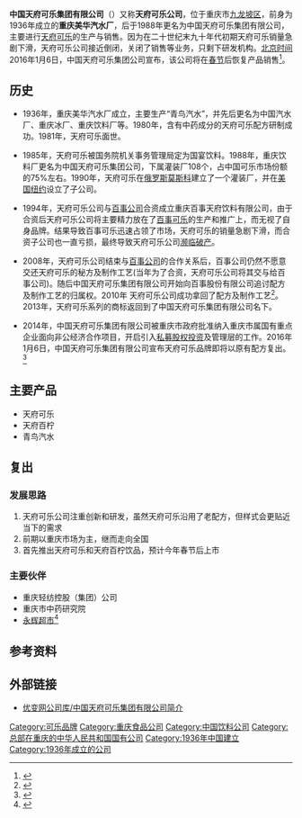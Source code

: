 {{Infobox company
| name                = 中国天府可乐集团有限公司
| name_en             = 
| logo                = 
| logo_size           = 
| logo_caption        = 
| image               = 
| image_size          =
| image_caption       =
| type                = [[国有企业|国有企业]]
| native_name         = 
| native_name_lang    = <!-- 公司名称原文语言的ISO 639-1代码。例如填写“ja”表示日语。 -->
| other_name          = 天府可乐公司
| traded_as           = 
| com_code            =
| ROC_UBN             = 
| fate                = 
| predecessor         = 重庆美华汽水厂
| successor           = 
| foundation          = <!-- {{Start date|YYYY|MM|DD}}-->
| defunct             = <!-- {{End date|YYYY|MM|DD}} -->
| location            = {{PRC}}[[重庆市|重庆市]][[九龍坡區|九龍坡區]]
| locations           =  
| area_served         = 
| founder             = 李培全
| chairman            =
| vice_chairman       = 
| president           =
| MD                  = 
| GM                  = 钱黄
| CEO                 = 
| COO                 = 
| CFO                 = 
| CMO                 = 
| CD                  = 
| key_people          = 
| industry            = 
| products            = 
| services            = 
| revenue             = 
| operating_income    = 
| net_income          = 
| aum                 = <!-- 仅适用于金融服务类公司。 -->
| assets              = 
| equity              = 
| owner               = 
| num_employees       = 
| parent              = 
| divisions           = 重庆轻纺控股（集团）公司
| subsid              = 
| homepage            = <!-- {{Official|example.com}} -->
| zip_code            = 
| telephone_no        = 
| slogan              = 
| capital             = 
| market_value        = 
| P/E_ratio           = 
| earnings_per_share  = 
| net_asset_value     = 
| accounting_period   = 
| major_shareholder   = 
| footnotes           = 
}}
'''中国天府可乐集团有限公司'''（{{Lang-en|Tianfu Cola}}）又称'''天府可乐公司'''，位于重庆市[[九龙坡区|九龙坡区]]，前身为1936年成立的'''重庆美华汽水厂'''，后于1988年更名为中国天府可乐集团有限公司，主要进行[[天府可乐|天府可乐]]的生产与销售。因为在二十世纪末九十年代初期天府可乐销量急剧下滑，天府可乐公司接近倒闭，关闭了销售等业务，只剩下研发机构。[[北京时间|北京时间]]2016年1月6日，中国天府可乐集团公司宣布，该公司将在[[春节|春节]]后恢复产品销售<ref>{{cite web |url=http://www.cq.xinhuanet.com/2016-01/08/c_1117710739.htm |title=天府可乐宣布复出，预计春节后销售产品 |date=2016-01-08 |access-date=2016-01-08 |publisher=新华网重庆频道 |archive-url=https://web.archive.org/web/20160304200133/http://www.cq.xinhuanet.com/2016-01/08/c_1117710739.htm |archive-date=2016-03-04 |dead-url=yes }}</ref>。

== 历史 ==
*1936年，重庆美华汽水厂成立，主要生产“青鸟汽水”，并先后更名为中国汽水厂、重庆冰厂、重庆饮料厂等。1980年，含有中药成分的天府可乐配方研制成功。1981年，天府可乐面世。

*1985年，天府可乐被国务院机关事务管理局定为国宴饮料。1988年，重庆饮料厂更名为中国天府可乐集团公司，下属灌装厂108个，占中国可乐市场份额的75%左右。1990年，天府可乐在[[俄罗斯|俄罗斯]][[莫斯科|莫斯科]]建立了一个灌装厂，并在[[美国|美国]][[纽约|纽约]]设立了子公司。

*1994年，天府可乐公司与[[百事公司|百事公司]]合资成立重庆百事天府饮料有限公司，由于合资后天府可乐公司将主要精力放在了[[百事可乐|百事可乐]]的生产和推广上，而无视了自身品牌。结果导致百事可乐迅速占领了市场，天府可乐的销量急剧下滑，而合资子公司也一直亏损，最终导致天府可乐公司[[濒临破产|濒临破产]]。

*2008年，天府可乐公司结束与[[百事公司|百事公司]]的合作关系后，百事公司仍然不愿意交还天府可乐的秘方及制作工艺(当年为了合资，天府可乐公司将其交与给百事公司)。随后中国天府可乐集团有限公司开始向百事股份有限公司追讨配方及制作工艺的归属权。2010年 天府可乐公司成功拿回了配方及制作工艺<ref>{{cite web |url=http://china.newssc.org/system/2010/12/08/012994100.shtml |title=百事侵犯国产可乐商业机密16年，被判赔百万元 |date=2010-12-08 |access-date=2016-01-08 |publisher=四川新闻网国内频道 |archive-url=https://web.archive.org/web/20110320200047/http://china.newssc.org/system/2010/12/08/012994100.shtml |archive-date=2011-03-20 |dead-url=yes }}</ref>。2013年，天府可乐系列的商标返回到了中国天府可乐集团有限公司名下。

*2014年，中国天府可乐集团有限公司被重庆市政府批准纳入重庆市属国有重点企业面向非公经济合作项目，开启引入[[私募股权投资|私募股权投资]]及管理层的工作。2016年1月6日，中国天府可乐集团有限公司宣布天府可乐品牌即将以原有配方复出。<ref>{{cite web |url=http://cq.cqnews.net/jjxw/2016-01/07/content_36152059.htm |title=天府可乐最快3月复出，投资人看中其品牌价值/天府可乐大事记 |date=2016-01-07 |access-date=2016-01-08 |publisher=华龙网 |archive-date=2019-09-16 |archive-url=https://web.archive.org/web/20190916121807/http://cq.cqnews.net/jjxw/2016-01/07/content_36152059.htm |dead-url=no }}</ref>

== 主要产品 ==
*天府可乐
*天府百柠
*青鸟汽水

== 复出 ==
=== 发展思路 ===
#天府可乐公司注重创新和研发，虽然天府可乐沿用了老配方，但样式会更贴近当下的需求
#前期以重庆市场为主，继而走向全国
#首先推出天府可乐和天府百柠饮品，预计今年春节后上市

=== 主要伙伴 ===
*重庆轻纺控股（集团）公司
*重庆市中药研究院
*[[永辉超市|永辉超市]]<ref>{{cite web |url=http://news.ifeng.com/a/20160107/46973621_0.shtml |title=沿用老配方，天府可乐春节后归来 |date=2016-01-07 |access-date=2016-07-08 |publisher=凤凰资讯 |archive-date=2019-09-13 |archive-url=https://web.archive.org/web/20190913211846/http://news.ifeng.com/a/20160107/46973621_0.shtml |dead-url=no }}</ref>

== 参考资料 ==
{{reflist}}

== 外部链接 ==
*[http://www.youbian.com/huangye/info1634925/ 优变网公司库/中国天府可乐集团有限公司简介 ]{{Wayback|url=http://www.youbian.com/huangye/info1634925/ |date=20190919064611 }}

{{可乐}}
{{Authority control}}
[[Category:可乐品牌|Category:可乐品牌]]
[[Category:重庆食品公司|Category:重庆食品公司]]
[[Category:中国饮料公司|Category:中国饮料公司]]
[[Category:总部在重庆的中华人民共和国国有公司|Category:总部在重庆的中华人民共和国国有公司]]
[[Category:1936年中国建立|Category:1936年中国建立]]
[[Category:1936年成立的公司|Category:1936年成立的公司]]